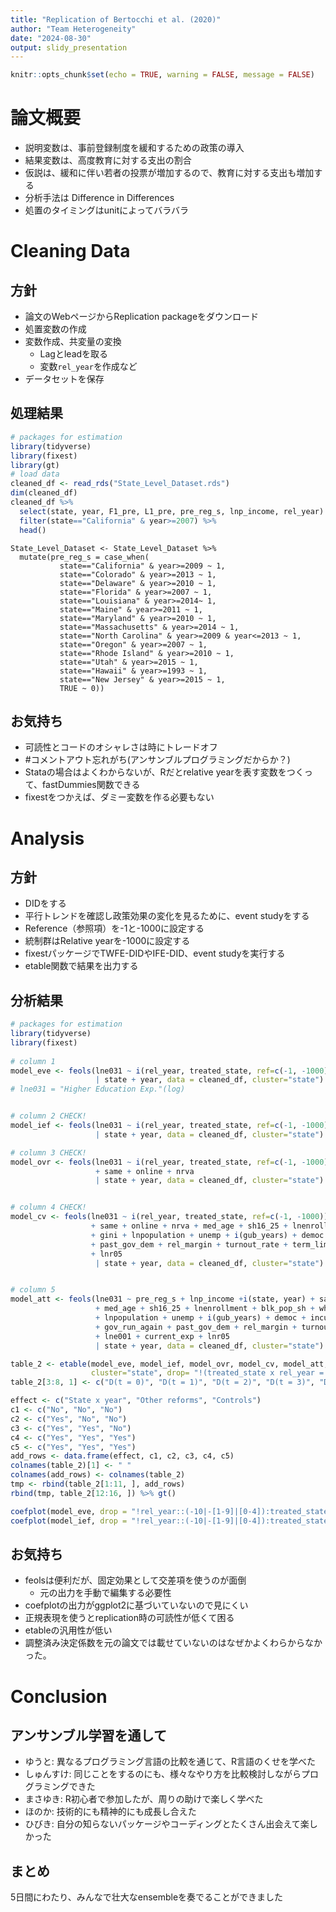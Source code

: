 ```yaml
---
title: "Replication of Bertocchi et al. (2020)"
author: "Team Heterogeneity"
date: "2024-08-30"
output: slidy_presentation
---
```


```r
knitr::opts_chunk$set(echo = TRUE, warning = FALSE, message = FALSE)
```

# 論文概要

- 説明変数は、事前登録制度を緩和するための政策の導入
- 結果変数は、高度教育に対する支出の割合
- 仮説は、緩和に伴い若者の投票が増加するので、教育に対する支出も増加する
- 分析手法は Difference in Differences
- 処置のタイミングはunitによってバラバラ



# Cleaning Data

## 方針

- 論文のWebページからReplication packageをダウンロード
- 処置変数の作成
- 変数作成、共変量の変換
   - Lagとleadを取る
   - 変数`rel_year`を作成など
- データセットを保存

## 処理結果

```r
# packages for estimation
library(tidyverse)
library(fixest)
library(gt)
# load data
cleaned_df <- read_rds("State_Level_Dataset.rds")
dim(cleaned_df)
cleaned_df %>% 
  select(state, year, F1_pre, L1_pre, pre_reg_s, lnp_income, rel_year) %>% 
  filter(state=="California" & year>=2007) %>% 
  head()
```


```{}
State_Level_Dataset <- State_Level_Dataset %>%
  mutate(pre_reg_s = case_when(
           state=="California" & year>=2009 ~ 1,
           state=="Colorado" & year>=2013 ~ 1,
           state=="Delaware" & year>=2010 ~ 1,
           state=="Florida" & year>=2007 ~ 1,
           state=="Louisiana" & year>=2014~ 1,
           state=="Maine" & year>=2011 ~ 1,
           state=="Maryland" & year>=2010 ~ 1,
           state=="Massachusetts" & year>=2014 ~ 1,
           state=="North Carolina" & year>=2009 & year<=2013 ~ 1,
           state=="Oregon" & year>=2007 ~ 1,
           state=="Rhode Island" & year>=2010 ~ 1,
           state=="Utah" & year>=2015 ~ 1,
           state=="Hawaii" & year>=1993 ~ 1,
           state=="New Jersey" & year>=2015 ~ 1,
           TRUE ~ 0))

```

## お気持ち

- 可読性とコードのオシャレさは時にトレードオフ
- #コメントアウト忘れがち(アンサンブルプログラミングだからか？)
- Stataの場合はよくわからないが、Rだとrelative yearを表す変数をつくって、fastDummies関数できる
- fixestをつかえば、ダミー変数を作る必要もない

# Analysis

## 方針

- DIDをする
- 平行トレンドを確認し政策効果の変化を見るために、event studyをする
- Reference（参照項）を-1と-1000に設定する
- 統制群はRelative yearを-1000に設定する
- fixestパッケージでTWFE-DIDやIFE-DID、event studyを実行する
- etable関数で結果を出力する

## 分析結果

```r
# packages for estimation
library(tidyverse)
library(fixest)
 
# column 1
model_eve <- feols(lne031 ~ i(rel_year, treated_state, ref=c(-1, -1000)) + lnp_income
                   | state + year, data = cleaned_df, cluster="state")
# lne031 = "Higher Education Exp."(log)


# column 2 CHECK!
model_ief <- feols(lne031 ~ i(rel_year, treated_state, ref=c(-1, -1000)) + lnp_income + i(state, year)
                   | state + year, data = cleaned_df, cluster="state")

# column 3 CHECK!
model_ovr <- feols(lne031 ~ i(rel_year, treated_state, ref=c(-1, -1000)) + lnp_income +i(state, year) 
                   + same + online + nrva 
                   | state + year, data = cleaned_df, cluster="state")


# column 4 CHECK!
model_cv <- feols(lne031 ~ i(rel_year, treated_state, ref=c(-1, -1000)) + lnp_income +i(state, year) 
                  + same + online + nrva + med_age + sh16_25 + lnenrollment + blk_pop_sh + wht_pop_sh 
                  + gini + lnpopulation + unemp + i(gub_years) + democ + incumbent + gov_run_again 
                  + past_gov_dem + rel_margin + turnout_rate + term_limited + lne001 + current_exp 
                  + lnr05
                   | state + year, data = cleaned_df, cluster="state")


# column 5
model_att <- feols(lne031 ~ pre_reg_s + lnp_income +i(state, year) + same + online + nrva 
                   + med_age + sh16_25 + lnenrollment + blk_pop_sh + wht_pop_sh + gini 
                   + lnpopulation + unemp + i(gub_years) + democ + incumbent 
                   + gov_run_again + past_gov_dem + rel_margin + turnout_rate + term_limited
                   + lne001 + current_exp + lnr05
                   | state + year, data = cleaned_df, cluster="state")


```

```r
table_2 <- etable(model_eve, model_ief, model_ovr, model_cv, model_att,
                  cluster="state", drop= "!(treated_state x rel_year = [0-4]$|pre_reg_s)")
table_2[3:8, 1] <- c("D(t = 0)", "D(t = 1)", "D(t = 2)", "D(t = 3)", "D(t = 4)", "ATT")

effect <- c("State x year", "Other reforms", "Controls")
c1 <- c("No", "No", "No")
c2 <- c("Yes", "No", "No")
c3 <- c("Yes", "Yes", "No")
c4 <- c("Yes", "Yes", "Yes")
c5 <- c("Yes", "Yes", "Yes")
add_rows <- data.frame(effect, c1, c2, c3, c4, c5)
colnames(table_2)[1] <- " "
colnames(add_rows) <- colnames(table_2)
tmp <- rbind(table_2[1:11, ], add_rows)
rbind(tmp, table_2[12:16, ]) %>% gt()

coefplot(model_eve, drop = "!rel_year::(-10|-[1-9]|[0-4]):treated_state")
coefplot(model_ief, drop = "!rel_year::(-10|-[1-9]|[0-4]):treated_state")

```



## お気持ち

- feolsは便利だが、固定効果として交差項を使うのが面倒
   - 元の出力を手動で編集する必要性
- coefplotの出力がggplot2に基づいていないので見にくい
- 正規表現を使うとreplication時の可読性が低くて困る
- etableの汎用性が低い
- 調整済み決定係数を元の論文では載せていないのはなぜかよくわらからなかった。

# Conclusion
## アンサンブル学習を通して

- ゆうと: 異なるプログラミング言語の比較を通じて、R言語のくせを学べた
- しゅんすけ: 同じことをするのにも、様々なやり方を比較検討しながらプログラミングできた
- まさゆき: R初心者で参加したが、周りの助けで楽しく学べた
- ほのか: 技術的にも精神的にも成長し合えた
- ひびき: 自分の知らないパッケージやコーディングとたくさん出会えて楽しかった

## まとめ

5日間にわたり、みんなで壮大なensembleを奏でることができました
